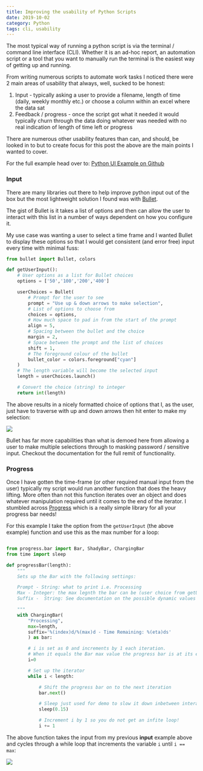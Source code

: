 ```yaml
---
title: Improving the usability of Python Scripts
date: 2019-10-02
category: Python
tags: cli, usability
---
```


The most typical way of running a python script is via the terminal / command line interface (CLI). Whether it is an ad-hoc report, an automation script or a tool that you want to manually run the terminal is the easiest way of getting up and running.

From writing numerous scripts to automate work tasks I noticed there were 2 main areas of  usability that always, well, sucked to be honest:

1. Input - typically asking a user to provide a filename, length of time (daily, weekly monthly etc.) or choose a column within an excel where the data sat
2. Feedback / progress - once the script got what it needed it would typically churn through the data doing whatever was needed with no real indication of length of time left or progress

There are numerous other usability features than can, and should, be looked in to but to create focus for this post the above are the main points I wanted to cover.

For the full example head over to:
[Python UI Example on Github](https://github.com/dwedigital/python_ui)

### Input

There are many libraries out there to help improve python input out of the box but the most lightweight solution I found was with [Bullet](https://github.com/Mckinsey666/bullet/blob/master/DOCUMENTATION.md). 

The gist of Bullet is it takes a list of options and then can allow the user to interact with this list in a number of ways dependent on how you configure it. 

My use case was wanting a user to select a time frame and I wanted Bullet to display these options so that I would get consistent (and error free) input every time with minimal fuss:

``` python
from bullet import Bullet, colors

def getUserInput():
    # User options as a list for Bullet choices
    options = ['50','100','200','400']

    userChoices = Bullet(
        # Prompt for the user to see
        prompt = "Use up & down arrows to make selection",
        # List of options to choose from
        choices = options,
        # How much space to pad in from the start of the prompt 
        align = 5,
        # Spacing between the bullet and the choice
        margin = 2,
        # Space between the prompt and the list of choices
        shift = 1,
        # The foreground colour of the bullet
        bullet_color = colors.foreground["cyan"]
    )
    # The length variable will become the selected input
    length = userChoices.launch()

    # Convert the choice (string) to integer 
    return int(length)
```
The above results in a nicely formatted choice of options that I, as the user, just have to traverse with up and down arrows then hit enter to make my selection:

![](/images/Bullet_example.gif)

Bullet has far more capabilities than what is demoed here from allowing a user to make multiple selections through to masking password / sensitive input. Checkout the documentation for the full remit of functionality.

### Progress

Once I have gotten the time-frame (or other required manual input from the user) typically my script would run another function that does the heavy lifting. More often than not this function iterates over an object and does whatever manipulation required until it comes to the end of the iterator. I stumbled across [Progress]('https://github.com/verigak/progress/') which is a really simple library for all your progress bar needs!

For this example I take the option from the `getUserInput` (the above example) function and use this as the max number for a loop:

``` python

from progress.bar import Bar, ShadyBar, ChargingBar
from time import sleep

def progressBar(length):
    """
    Sets up the Bar with the following settings:

    Prompt - String: what to print i.e. Processing
    Max - Integer: the max legnth the bar can be (user choice from getUserInput function)
    Suffix -  String: See documentation on the possible dynamic values

    """
    with ChargingBar(
        "Processing", 
        max=length,
        suffix='%(index)d/%(max)d - Time Remaining: %(eta)ds'
        ) as bar:

        # i is set as 0 and increments by 1 each iteration. 
        # When it equals the Bar max value the progress bar is at its endpoint
        i=0

        # Set up the iterator
        while i < length:

            # Shift the progress bar on to the next iteration
            bar.next()

            # Sleep just used for demo to slow it down inbetween interations
            sleep(0.15)

            # Increment i by 1 so you do not get an infite loop!
            i += 1
```

The above function takes the input from my previous **input** example above and cycles through a while loop that increments the variable `i` until `i == max`:

![](/images/progress_example.gif)

